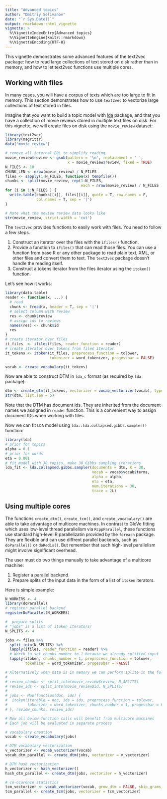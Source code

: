 ```yaml
---
title: "Advanced topics"
author: "Dmitriy Selivanov"
date: "`r Sys.Date()`"
output: rmarkdown::html_vignette
vignette: >
  %\VignetteIndexEntry{Advanced topics}
  %\VignetteEngine{knitr::rmarkdown}
  %\VignetteEncoding{UTF-8}
---
```


This vignette demonstrates some advanced features of the text2vec package: how to read large collections of text stored on disk rather than in memory, and how to let text2vec functions use multiple cores.

## Working with files

In many cases, you will have a corpus of texts which are too large to fit in memory. This section demonstrates how to use `text2vec` to vectorize large collections of text stored in files. 

Imagine that you want to build a topic model with [lda](http://cran.r-project.org/package=lda) package, and that you have a collection of movie reviews stored in multiple text files on disk. For this vignette, we will create files on disk using the `movie_review` dataset:

```r
library(text2vec)
library(magrittr)
data("movie_review")

# remove all internal EOL to simplify reading
movie_review$review <- gsub(pattern = '\n', replacement = ' ', 
                            x = movie_review$review, fixed = TRUE)
N_FILES <- 10
CHUNK_LEN <- nrow(movie_review) / N_FILES
files <- sapply(1:N_FILES, function(x) tempfile())
chunks <- split(movie_review, rep(1:N_FILES, 
                                  each = nrow(movie_review) / N_FILES ))
for (i in 1:N_FILES ) {
  write.table(chunks[[i]], files[[i]], quote = T, row.names = F,
              col.names = T, sep = '|')
}

# Note what the moview review data looks like
str(movie_review, strict.width = 'cut')
```

The `text2vec` provides functions to easily work with files. You need to follow a few steps.

1. Construct an iterator over the files with the `ifiles()` function.
2. Provide a function to `ifiles()` that can read those files. You can use a function from base R or any other package to read plain text, XML, or other files and convert them to text. The `text2vec` package doesn't handle the reading itself.
3. Construct a tokens iterator from the files iterator using the `itoken()` function.

Let's see how it works:

```r
library(data.table)
reader <- function(x, ...) {
  # read
  chunk <- fread(x, header = T, sep = '|')
  # select column with review
  res <- chunk$review
  # assign ids to reviews
  names(res) <- chunk$id
  res
}
# create iterator over files
it_files  <- ifiles(files, reader_function = reader)
# create iterator over tokens from files iterator
it_tokens <- itoken(it_files, preprocess_function = tolower, 
                    tokenizer = word_tokenizer, progessbar = FALSE)

vocab <- create_vocabulary(it_tokens)
```

Now are able to construct DTM in `lda_c` format (as required by `lda` package):
```r
dtm <- create_dtm(it_tokens, vectorizer = vocab_vectorizer(vocab), type = 'lda_c')
str(dtm, list.len = 5)
```

Note that the DTM has document ids. They are inherited from the document names we assigned in `reader` function. This is a convenient way to assign document IDs when working with files.

Now we can fit `LDA` model using `lda::lda.collapsed.gibbs.sampler()` function:

```r
library(lda)
# prior for topics
alpha = 0.1
# prior for words
eta = 0.001
# fit model with 30 topics, make 30 Gibbs sampling iterations
lda_fit <- lda.collapsed.gibbs.sampler(documents = dtm, K = 30, 
                                       vocab = vocab$vocab$terms, 
                                       alpha = alpha, 
                                       eta = eta,
                                       num.iterations = 30, 
                                       trace = 2L)
```

## Using multiple cores

The functions `create_dtm()`, `create_tcm()`, and `create_vocabulary()` are able to take advantage of multicore machines. In contrast to GloVe fitting which uses low-level thread parallelism via `RcppParallel`, these functions use standard high-level R parallelizatin  provided by the `foreach` package. They are flexible and can use diffrent parallel backends, such as `doParallel()` or `doRedis()`. But remember that such high-level parallelism might involve significant overhead.

The user must do two things manually to take advantage of a multicore machine: 

1. Register a parallel backend.
2. Prepare splits of the input data in the form of a list of `itoken` iterators.

Here is simple example:

```r
N_WORKERS <- 4
library(doParallel)
# register parallel backend
registerDoParallel(N_WORKERS)

#  prepare splits
# "jobs" is a list of itoken iterators!
N_SPLITS <- 4

jobs <- files %>% 
  split_into(N_SPLITS) %>% 
  lapply(ifiles, reader_function = reader) %>% 
  # Worth to set chunks_number to 1 because we already splitted input
  lapply(itoken, chunks_number = 1, preprocess_function = tolower, 
         tokenizer = word_tokenizer, progessbar = FALSE)

# Alternatively when data is in memory we can perform splite in the following way:
#
# review_chunks <- split_into(movie_review$review, N_SPLITS)
# review_ids <- split_into(movie_review$id, N_SPLITS)
#
# jobs <- Map(function(doc, ids) {
#  itoken(iterable = doc, ids = ids, preprocess_function = tolower, 
#         tokenizer = word_tokenizer, chunks_number = 1, progessbar = FALSE) 
# }, review_chunks, review_ids)

# Now all below function calls will benefit from multicore machines
# Each job will be evaluated in separate process

# vocabulary creation
vocab <- create_vocabulary(jobs)

# DTM vocabulary vectorization
v_vectorizer <- vocab_vectorizer(vocab)
vocab_dtm_parallel <- create_dtm(jobs, vectorizer = v_vectorizer)

# DTM hash vectorization
h_vectorizer <- hash_vectorizer()
hash_dtm_parallel <- create_dtm(jobs, vectorizer = h_vectorizer)

# co-ocurence statistics
tcm_vectorizer <- vocab_vectorizer(vocab, grow_dtm = FALSE, skip_grams_window = 5)
tcm_parallel <- create_tcm(jobs, vectorizer = tcm_vectorizer)
```
